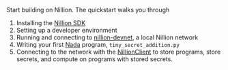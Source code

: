 Start building on Nillion. The quickstart walks you through

1. Installing the [Nillion SDK](/nillion-sdk-and-tools)
2. Setting up a developer environment
3. Running and connecting to [nillion-devnet](/nillion-devnet), a local Nillion network
4. Writing your first [Nada](/nada-lang) program, `tiny_secret_addition.py`
5. Connecting to the network with the [NillionClient](nillion-client) to store programs, store secrets, and compute on programs with stored secrets.
